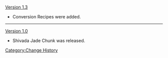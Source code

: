 [[Version 1.3]]
*Conversion Recipes were added.
----
[[Version 1.0]]
*Shivada Jade Chunk was released.
<noinclude>[[Category:Change History]]</noinclude>